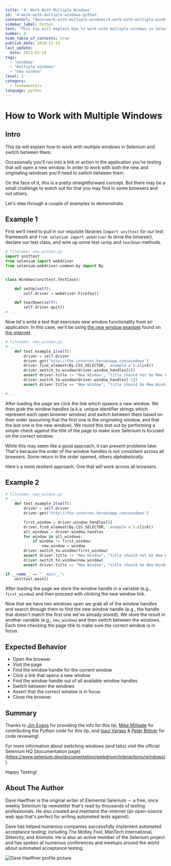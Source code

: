```yaml
---
title: '4: Work With Multiple Windows'
id: '4-work-with-multiple-windows-python'
contentUrl: "docs/work-with-multiple-windows/4-work-with-multiple-windows-python"
sidebar_label: Python
text: "This tip will explain how to work with multiple windows in Selenium and switch between them. Occasionally you'll run into a link or action in the application you're testing that will open a new window."
number: 4
hide_table_of_contents: true
publish_date: 2016-11-14
last_update:
  date: 2023-03-14
tags:
  - "windows"
  - "multiple windows"
  - "new window"
level: 2
category:
  - fundamentals
language: python
---
```


# How to Work with Multiple Windows

## Intro

This tip will explain how to work with multiple windows in Selenium and switch between them.

Occasionally you'll run into a link or action in the application you're testing that will open a new window. In order to work with both the new and originating windows you'll need to switch between them.

On the face of it, this is a pretty straightforward concept. But there may be a small challenge to watch out for that you may find in some browsers and not others.

Let's step through a couple of examples to demonstrate.

## Example 1

First we'll need to pull in our requisite libraries (`import unittest` for our test framework and `from selenium import webdriver` to drive the browser), declare our test class, and wire up some test `setUp` and `tearDown` methods.

```python
# filename: new_window.py
import unittest
from selenium import webdriver
from selenium.webdriver.common.by import By


class Windows(unittest.TestCase):

    def setUp(self):
        self.driver = webdriver.Firefox()

    def tearDown(self):
        self.driver.quit()
# ...
```

Now let's write a test that exercises new window functionality from an application. In this case, we'll be using [the new window example](http://the-internet.herokuapp.com/windows) found on [the-internet](https://github.com/tourdedave/the-internet).

```python
# filename: new_window.py
# ...
    def test_example_1(self):
        driver = self.driver
        driver.get('http://the-internet.herokuapp.com/windows')
        driver.find_element(By.CSS_SELECTOR,'.example a').click()
        driver.switch_to.window(driver.window_handles[0])
        assert driver.title != "New Window", "title should not be New Window"
        driver.switch_to.window(driver.window_handles[-1])
        assert driver.title == "New Window", "title should be New Window"

# ...
```

After loading the page we click the link which spawns a new window. We then grab the window handles (a.k.a. unique identifier strings which represent each open browser window) and switch between them based on their order (assuming that the first one is the originating window, and that the last one is the new window). We round this test out by performing a simple check against the title of the page to make sure Selenium is focused on the correct window.

While this may seem like a good approach, it can present problems later. That's because the order of the window handles is not consistent across all browsers. Some return in the order opened, others _alphabetically_.

Here's a more resilient approach. One that will work across all browsers.

## Example 2

```python
# filename: new_window.py
# ...
    def test_example_2(self):
        driver = self.driver
        driver.get('http://the-internet.herokuapp.com/windows')

        first_window = driver.window_handles[0]
        driver.find_element(By.CSS_SELECTOR,'.example a').click()
        all_windows = driver.window_handles
        for window in all_windows:
            if window != first_window:
                new_window = window
        driver.switch_to.window(first_window)
        assert driver.title != "New Window", "title should not be New Window"
        driver.switch_to.window(new_window)
        assert driver.title == "New Window", "title should be New Window"

if __name__ == "__main__":
    unittest.main()
```

After loading the page we store the window handle in a variable (e.g., `first_window`) and then proceed with clicking the new window link.

Now that we have two windows open we grab all of the window handles and search through them to find the new window handle (e.g., the handle that doesn't match the first one we've already stored). We store the result in another variable (e.g., `new_window`) and then switch between the windows. Each time checking the page title to make sure the correct window is in focus.

## Expected Behavior

+ Open the browser
+ Visit the page
+ Find the window handle for the current window
+ Click a link that opens a new window
+ Find the window handle out of all available window handles
+ Switch between the windows
+ Assert that the correct window is in focus
+ Close the browser

## Summary

Thanks to [Jim Evans](https://twitter.com/jimevansmusic) for providing the info for this tip, [Mike Millgate](https://github.com/trabulmonkee) for contributing the Python code for this tip, and [Isaul Vargas](https://github.com/Dude-X) & [Peter Bittner](https://github.com/bittner) for code reviewing!

For more information about switching windows (and tabs) visit the official Selenium HQ [documentation page] (https://www.selenium.dev/documentation/webdriver/interactions/windows/).

Happy Testing!

## About The Author

Dave Haeffner is the original writer of Elemental Selenium -- a free, once weekly Selenium tip newsletter that's read by thousands of testing professionals. He also created and maintains the-internet (an open-source web app that's perfect for writing automated tests against).

Dave has helped numerous companies successfully implement automated acceptance testing; including The Motley Fool, ManTech International, Sittercity, and Animoto. He is also an active member of the Selenium project and has spoken at numerous conferences and meetups around the world about automated acceptance testing.

![Dave Haeffner profile picture](/img/authors/dave-haeffner.jpeg#author-img 'a title')
